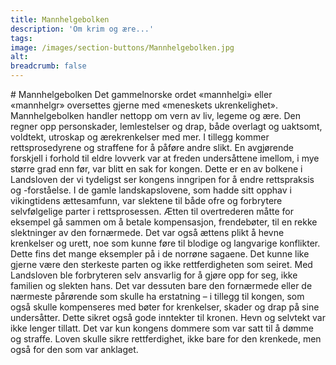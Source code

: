 ```yaml
---
title: Mannhelgebolken
description: 'Om krim og ære...'
tags:
image: /images/section-buttons/Mannhelgebolken.jpg
alt: 
breadcrumb: false
---
```



<SitatHero 
    title= 'Fra Mannhelge&shy;bolken'
    ingress='«… det er lovene som straffer …»'  
    footer='Mannhelgeboken, kapittel 17'
/>

<Spacer height={12} />

<Container>
    # Mannhelgebolken
</Container>

<Container stil="firstletter text-left text-xl" columns='2' margin={0}>
   Det gammelnorske ordet «mannhelgi» eller «mannhelgr» oversettes gjerne med «meneskets ukrenkelighet». Mannhelgebolken handler nettopp om vern av liv, legeme og ære. Den regner opp personskader, lemlestelser og drap, både overlagt og uaktsomt, voldtekt, utroskap og ærekrenkelser med mer. I tillegg kommer rettsprosedyrene og straffene for å påføre andre slikt. En avgjørende forskjell i forhold til eldre lovverk var at freden undersåttene imellom, i mye større grad enn før, var blitt en sak for kongen. Dette er en av bolkene i Landsloven der vi tydeligst ser kongens inngripen for å endre rettspraksis og -forståelse. I de gamle landskapslovene, som hadde sitt opphav i vikingtidens ættesamfunn, var slektene til både ofre og forbrytere selvfølgelige parter i rettsprosessen. Ætten til overtrederen måtte for eksempel gå sammen om å betale kompensasjon, frendebøter, til en rekke slektninger av den fornærmede. Det var også ættens plikt å hevne krenkelser og urett, noe som kunne føre til blodige og langvarige konflikter. Dette fins det mange eksempler på i de norrøne sagaene. Det kunne like gjerne være den sterkeste parten og ikke rettferdigheten som seiret. Med Landsloven ble forbryteren selv ansvarlig for å gjøre opp for seg, ikke familien og slekten hans. Det var dessuten bare den fornærmede eller de nærmeste pårørende som skulle ha erstatning – i tillegg til kongen, som også skulle kompenseres med bøter for krenkelser, skader og drap på sine undersåtter. Dette sikret også gode inntekter til kronen. Hevn og selvtekt var ikke lenger tillatt. Det var kun kongens dommere som var satt til å dømme og straffe. Loven skulle sikre rettferdighet, ikke bare for den krenkede, men også for den som var anklaget.
</Container>

<Container>
    <Spacer height={10}/>
    <SubTextsCards items={site.mannhelgebolken} meta={meta}  />
</Container>
